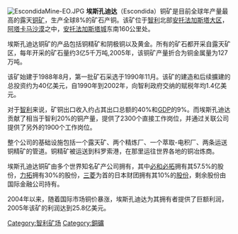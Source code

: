 {{Unreferenced|time=2021-11-06T12:47:54+00:00}}
[[Image:EscondidaMine-EO.JPG|thumb]]
'''埃斯孔迪达'''（Escondida）铜矿是目前全球年产量最高的露天[[铜矿|铜矿]]，生产全球8%的矿石产铜。该矿位于[[智利|智利]]北部[[安托法加斯塔大区|安托法加斯塔大区]]，[[阿塔卡马沙漠|阿塔卡马沙漠]]之中，[[安托法加斯塔城|安托法加斯塔城]]东南160公里处。

埃斯孔迪达铜矿的产品包括铜精矿和阴极铜以及黄金。所有的矿石都开采自露天矿区，每年开采的矿石量约3亿5千万吨,2005年，该铜矿产量折合为铜金属量为127万吨。

该矿始建于1988年8月，第一批矿石采选于1990年11月。该矿的建造和后续擴建的总投资约为40亿美元，自1990年到2002年，向智利政府交纳的赋税年均1.4亿美元。

对于[[智利|智利]]来说，矿铜出口收入约占其出口总额的40%和[[GDP|GDP]]的9%。而埃斯孔迪达贡献了相当于智利20%的铜产量，提供了2300个直接工作岗位，并通过关联公司提供了另外的1900个工作岗位。

整个公司的基础设施包括一个露天矿、两个精炼厂、一个萃取-电积厂、两条运送铜精矿的管道。铜精矿被运送到科罗索港，在那里运往世界各地的铜冶炼商。

埃斯孔迪达铜矿由多个世界知名矿产公司拥有，其中[[必和必拓|必和必拓]]拥有其57.5%的股份，[[力拓|力拓]]拥有30%的股份，[[三菱|三菱]]为首的日本财团拥有其10%的[[股份|股份]]，剩余股份由国际金融公司持有。

2004年以来，随着国际市场铜价暴涨，埃斯孔迪达为其拥有者提供了巨额利润，2005年该矿的利润达到25.8亿美元。

{{coord|display=title}}
[[Category:智利矿场|Category:智利矿场]]
[[Category:銅礦|Category:銅礦]]